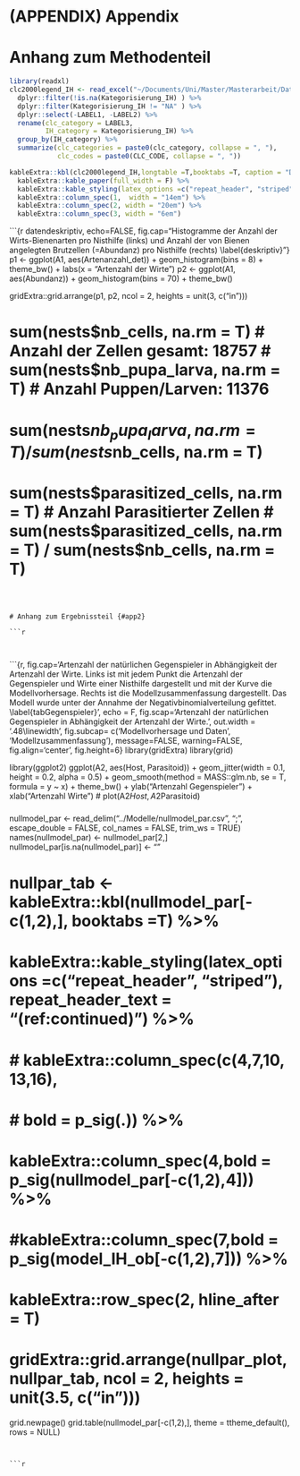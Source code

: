 
# (APPENDIX) Appendix {-}

# Anhang zum Methodenteil {#app1}

```r
library(readxl)
clc2000legend_IH <- read_excel("~/Documents/Uni/Master/Masterarbeit/Daten/clc2000legend_IH.xls") %>% 
  dplyr::filter(!is.na(Kategorisierung_IH) ) %>% 
  dplyr::filter(Kategorisierung_IH != "NA" ) %>% 
  dplyr::select(-LABEL1, -LABEL2) %>% 
  rename(clc_category = LABEL3,
         IH_category = Kategorisierung_IH) %>% 
  group_by(IH_category) %>% 
  summarize(clc_categories = paste0(clc_category, collapse = ", "),
            clc_codes = paste0(CLC_CODE, collapse = ", "))

kableExtra::kbl(clc2000legend_IH,longtable =T,booktabs =T, caption = "Die in dieser Arbeit verwendeten Landnutzungskategorien (spalte IH\\_category) sind eine Zusammenfassung der Landnutzungklassen der CLC-Daten des Copernicus-Programmes (Kageogrien des clc-Datensatzes in der Spalte clc\\_categories, sowie deren Kodierung in der Spalte clc\\_codes.  \\label{clc_cat} ", caption.short = "Landnutzungskategorien") %>% 
  kableExtra::kable_paper(full_width = F) %>%
  kableExtra::kable_styling(latex_options =c("repeat_header", "striped", "hold_position", "scale_down"),  repeat_header_text = "(ref:continued)") %>% 
  kableExtra::column_spec(1,  width = "14em") %>%
  kableExtra::column_spec(2, width = "20em") %>%
  kableExtra::column_spec(3, width = "6em")
```



```{r datendeskriptiv, echo=FALSE, fig.cap="Histogramme der Anzahl der Wirts-Bienenarten pro Nisthilfe (links) und Anzahl der von Bienen angelegten Brutzellen (=Abundanz) pro Nisthilfe (rechts) \\label{deskriptiv}"}
p1 <- ggplot(A1, aes(Artenanzahl_det)) + geom_histogram(bins = 8) +
  theme_bw() + labs(x = "Artenzahl der Wirte")
p2 <- ggplot(A1, aes(Abundanz)) + geom_histogram(bins = 70) + theme_bw() 

gridExtra::grid.arrange(p1, p2, ncol = 2, heights = unit(3, c("in")))

# sum(nests$nb_cells, na.rm = T) # Anzahl der Zellen gesamt: 18757
# sum(nests$nb_pupa_larva, na.rm = T) # Anzahl Puppen/Larven: 11376
# sum(nests$nb_pupa_larva, na.rm = T) / sum(nests$nb_cells, na.rm = T)
# sum(nests$parasitized_cells, na.rm = T) # Anzahl Parasitierter Zellen
# sum(nests$parasitized_cells, na.rm = T) / sum(nests$nb_cells, na.rm = T)
```



# Anhang zum Ergebnissteil {#app2}

```r

```


```r

```




```r

```


```{r, fig.cap='Artenzahl der natürlichen Gegenspieler in Abhängigkeit der Artenzahl der Wirte. Links ist mit jedem Punkt die Artenzahl der Gegenspieler und Wirte einer Nisthilfe dargestellt und mit der Kurve die Modellvorhersage. Rechts ist die Modellzusammenfassung dargestellt. Das Modell wurde unter der Annahme der Negativbinomialverteilung gefittet. \\label{tabGegenspieler}', echo = F, fig.scap='Artenzahl der natürlichen Gegenspieler in Abhängigkeit der Artenzahl der Wirte.',   out.width = '.48\\linewidth', fig.subcap= c('Modellvorhersage und Daten', 'Modellzusammenfassung'), message=FALSE, warning=FALSE, fig.align='center', fig.height=6}
library(gridExtra)
library(grid)

library(ggplot2)
ggplot(A2, aes(Host, Parasitoid)) +
  geom_jitter(width = 0.1, height = 0.2, alpha = 0.5) +
  geom_smooth(method = MASS::glm.nb, se = T, formula = y ~  x) +
  theme_bw() +
  ylab("Artenzahl Gegenspieler") +
  xlab("Artenzahl Wirte")
# plot(A2$Host, A2$Parasitoid)




###
nullmodel_par <- read_delim("../Modelle/nullmodel_par.csv", 
    ";", escape_double = FALSE, col_names = FALSE, 
    trim_ws = TRUE) 
names(nullmodel_par) <- nullmodel_par[2,]
nullmodel_par[is.na(nullmodel_par)] <- ""

# nullpar_tab <-kableExtra::kbl(nullmodel_par[-c(1,2),], booktabs =T) %>%
#   kableExtra::kable_styling(latex_options =c("repeat_header", "striped"), repeat_header_text = "(ref:continued)") %>%
#   # kableExtra::column_spec(c(4,7,10, 13,16),
#   #                         bold = p_sig(.)) %>%
#   kableExtra::column_spec(4,bold = p_sig(nullmodel_par[-c(1,2),4])) %>%
#   #kableExtra::column_spec(7,bold = p_sig(model_IH_ob[-c(1,2),7])) %>%
#   kableExtra::row_spec(2, hline_after = T)
# ###
# gridExtra::grid.arrange(nullpar_plot, nullpar_tab, ncol = 2, heights = unit(3.5, c("in")))
grid.newpage()
grid.table(nullmodel_par[-c(1,2),], theme = ttheme_default(), rows = NULL)

```


```r


```

<!-- ## Figures {-} -->

<!-- ```{r graph2, echo=FALSE, out.extra = "", fig.cap="Estimated residuals (2) from model XXX. ...", out.width = "50%"} -->
<!-- knitr::include_graphics("figures/graph.eps") -->
<!-- ``` -->

<!-- ## Tables {-} -->

<!-- \begin{table}[ht] -->
<!--     \begin{center} -->
<!--         {\footnotesize -->
<!--         \begin{tabular}{l|cccccccccc} -->
<!--         \hline \hline -->
<!--                         & 3m    & 6m    & 1yr   & 2yr   & 3yr   & 5yr   & 7yr   & 10yr  & 12yr  & 15yr   \\ -->
<!--             \hline -->
<!--                 Mean   & 3.138 & 3.191 & 3.307 & 3.544 & 3.756 & 4.093 & 4.354 & 4.621 & 4.741 & 4.878  \\ -->
<!--                 Median & 3.013 & 3.109 & 3.228 & 3.490 & 3.680 & 3.906 & 4.117 & 4.420 & 4.575 & 4.759  \\ -->
<!--                 Min    & 1.984 & 1.950 & 1.956 & 2.010 & 2.240 & 2.615 & 2.850 & 3.120 & 3.250 & 3.395  \\ -->
<!--                 Max    & 5.211 & 5.274 & 5.415 & 5.583 & 5.698 & 5.805 & 5.900 & 6.031 & 6.150 & 6.295  \\ -->
<!--                 StD    & 0.915 & 0.919 & 0.935 & 0.910 & 0.876 & 0.825 & 0.803 & 0.776 & 0.768 & 0.762  \\ -->
<!--             \hline \hline -->
<!--         \end{tabular}} -->
<!--     \end{center} -->
<!--     \caption{Detailed descriptive statistics of location and dispersion for -->
<!--     2100 observed swap rates for the period from -->
<!--     February 15, 1999 to March 2, 2007. Swap rates measured as 3.12 (instead of 0.0312).} -->
<!--     \label{tab:apptable} -->
<!-- \end{table} -->

<!-- \newpage -->
